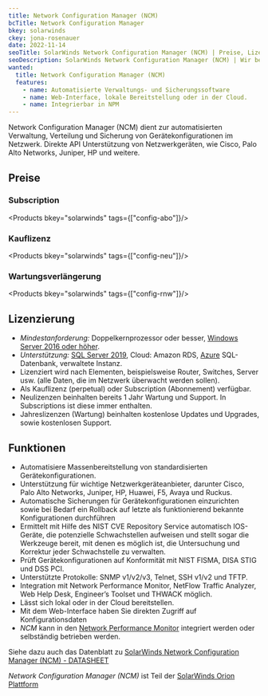 ```yaml
---
title: Network Configuration Manager (NCM)
bcTitle: Network Configuration Manager
bkey: solarwinds
ckey: jona-rosenauer
date: 2022-11-14
seoTitle: SolarWinds Network Configuration Manager (NCM) | Preise, Lizenzierung, Subscriptions
seoDescription: SolarWinds Network Configuration Manager (NCM) | Wir beraten Sie individuell zu Fragen bei Lizenzierung und Kosten. Mit nur drei Klicks ein Angebot anfordern.
wanted:
  title: Network Configuration Manager (NCM)
  features:
    - name: Automatisierte Verwaltungs- und Sicherungssoftware
    - name: Web-Interface, lokale Bereitstellung oder in der Cloud.
    - name: Integrierbar in NPM
---
```





<Intro>

Network Configuration Manager (NCM) dient zur automatisierten Verwaltung, Verteilung und Sicherung von Gerätekonfigurationen im Netzwerk.
Direkte API Unterstützung von Netzwerkgeräten, wie Cisco, Palo Alto Networks, Juniper, HP und weitere.


</Intro>

<TOC />


## Preise

### Subscription

<Products bkey="solarwinds" tags={["config-abo"]}/>

### Kauflizenz

<Products bkey="solarwinds" tags={["config-neu"]}/>

### Wartungsverlängerung

<Products bkey="solarwinds" tags={["config-rnw"]}/>


## Lizenzierung

<ArrowList>

- *Mindestanforderung:* Doppelkernprozessor oder besser, [Windows Server 2016 oder höher](/hersteller/microsoft/windows-server/).
- *Unterstützung:* [SQL Server 2019](/hersteller/microsoft/sql-server/), Cloud: Amazon RDS, [Azure](/hersteller/microsoft/azure/) SQL-Datenbank, verwaltete Instanz.
- Lizenziert wird nach Elementen, beispielsweise Router, Switches, Server usw. (alle Daten, die im Netzwerk überwacht werden sollen).
- Als Kauflizenz (perpetual) oder Subscription (Abonnement) verfügbar.
- Neulizenzen beinhalten bereits 1 Jahr Wartung und Support. In Subscriptions ist diese immer enthalten.
- Jahreslizenzen (Wartung) beinhalten kostenlose Updates und Upgrades, sowie kostenlosen Support.

</ArrowList>

## Funktionen

<ArrowList>

- Automatisiere Massenbereitstellung von standardisierten Gerätekonfigurationen.
- Unterstützung für wichtige Netzwerkgeräteanbieter, darunter Cisco, Palo Alto Networks, Juniper, HP, Huawei, F5, Avaya und Ruckus.
- Automatische Sicherungen für Gerätekonfigurationen einzurichten sowie bei Bedarf ein Rollback auf letzte als funktionierend bekannte Konfigurationen durchführen
- Ermittelt mit Hilfe des NIST CVE Repository Service automatisch IOS-Geräte, die potenzielle Schwachstellen aufweisen und stellt sogar die Werkzeuge bereit, mit denen es möglich ist, die Untersuchung und Korrektur jeder Schwachstelle zu verwalten.
- Prüft Gerätekonfigurationen auf Konformität mit NIST FISMA, DISA STIG und DSS PCI.
- Unterstützte Protokolle: SNMP v1/v2/v3, Telnet, SSH v1/v2 und TFTP.
- Integration mit Network Performance Monitor, NetFlow Traffic Analyzer, Web Help Desk, Engineer’s Toolset und THWACK möglich.
- Lässt sich lokal oder in der Cloud bereitstellen.
- Mit dem Web-Interface haben Sie direkten Zugriff auf Konfigurationsdaten
- *NCM* kann in den [Network Performance Monitor](/hersteller/solarwinds/network-performance-monitor/) integriert werden oder selbständig betrieben werden.

</ArrowList>




Siehe dazu auch das Datenblatt zu [SolarWinds Network Configuration Manager (NCM) - DATASHEET](/hersteller/solarwinds/ncm-datasheet-de.pdf)

<Info>

*Network Configuration Manager (NCM)* ist Teil der [SolarWinds Orion Plattform](/hersteller/solarwinds/orion-platform-datasheet-de.pdf)

</Info>
